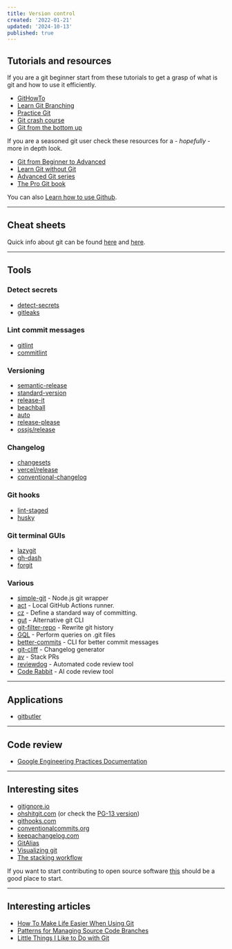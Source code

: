 ```yaml
---
title: Version control
created: '2022-01-21'
updated: '2024-10-13'
published: true
---
```


## Tutorials and resources

If you are a git beginner start from these tutorials to get a grasp of what is git and how to use it efficiently.

-   [GitHowTo](https://githowto.com)
-   [Learn Git Branching](https://learngitbranching.js.org)
-   [Practice Git](https://gitexercises.fracz.com)
-   [Git crash course](https://neros.dev/posts/tech/git-crash-course-part-1)
-   [Git from the bottom up](https://jwiegley.github.io/git-from-the-bottom-up)

If you are a seasoned git user check these resources for a - _hopefully_ - more in depth look.

-   [Git from Beginner to Advanced](https://www.madebymike.com.au/writing/how-to-git)
-   [Learn Git without Git](https://itoshkov.github.io/git-tutorial)
-   [Advanced Git series](https://css-tricks.com/creating-the-perfect-commit-in-git)
-   [The Pro Git book](https://git-scm.com/book/en/v2)

You can also [Learn how to use Github](https://skills.github.com).

---

## Cheat sheets

Quick info about git can be found [here](https://github.com/bennadel/git-cheat-sheet) and [here](https://education.github.com/git-cheat-sheet-education.pdf).

---

## Tools

### Detect secrets

-   [detect-secrets](https://github.com/Yelp/detect-secrets)
-   [gitleaks](https://github.com/gitleaks/gitleaks)

### Lint commit messages

-   [gitlint](https://github.com/jorisroovers/gitlint)
-   [commitlint](https://github.com/conventional-changelog/commitlint)

### Versioning

-   [semantic-release](https://github.com/semantic-release/semantic-release)
-   [standard-version](https://github.com/conventional-changelog/standard-version)
-   [release-it](https://github.com/release-it/release-it)
-   [beachball](https://github.com/microsoft/beachball)
-   [auto](https://github.com/intuit/auto)
-   [release-please](https://github.com/googleapis/release-please)
-   [ossjs/release](https://github.com/ossjs/release)

### Changelog

-   [changesets](https://github.com/changesets/changesets)
-   [vercel/release](https://github.com/vercel/release)
-   [conventional-changelog](https://github.com/conventional-changelog/conventional-changelog)

### Git hooks

-   [lint-staged](https://github.com/lint-staged/lint-staged)
-   [husky](https://github.com/typicode/husky)

### Git terminal GUIs

-   [lazygit](https://github.com/jesseduffield/lazygit)
-   [gh-dash](https://github.com/dlvhdr/gh-dash)
-   [forgit](https://github.com/wfxr/forgit)

### Various

-   [simple-git](https://github.com/steveukx/git-js) - Node.js git wrapper
-   [act](https://github.com/nektos/act) - Local GitHub Actions runner.
-   [cz](https://github.com/commitizen-tools/commitizen) - Define a standard way of committing.
-   [gut](https://github.com/julien040/gut) - Alternative git CLI
-   [git-filter-repo](https://github.com/newren/git-filter-repo) - Rewrite git history
-   [GQL](https://github.com/AmrDeveloper/GQL) - Perform queries on .git files
-   [better-commits](https://github.com/Everduin94/better-commits) - CLI for better commit messages
-   [git-cliff](https://github.com/orhun/git-cliff) - Changelog generator
-   [av](https://github.com/aviator-co/av) - Stack PRs
-   [reviewdog](https://github.com/reviewdog/reviewdog) - Automated code review tool
-   [Code Rabbit](https://coderabbit.ai) - AI code review tool

---

## Applications

-   [gitbutler](https://github.com/gitbutlerapp/gitbutler)

---

## Code review

-   [Google Engineering Practices Documentation](https://google.github.io/eng-practices)

---

## Interesting sites

-   [gitignore.io](https://www.toptal.com/developers/gitignore)
-   [ohshitgit.com](https://ohshitgit.com) (or check the [PG-13 version](https://dangitgit.com))
-   [githooks.com](https://githooks.com)
-   [conventionalcommits.org](https://www.conventionalcommits.org/en/v1.0.0)
-   [keepachangelog.com](https://keepachangelog.com/en/1.0.0)
-   [GitAlias](https://github.com/GitAlias/gitalias)
-   [Visualizing git](https://git-school.github.io/visualizing-git)
-   [The stacking workflow](https://stacking.dev)

If you want to start contributing to open source software [this](http://firsttimersonly.com) should be a good place to start.

---

## Interesting articles

-   [How To Make Life Easier When Using Git](https://www.smashingmagazine.com/make-life-easier-when-using-git)
-   [Patterns for Managing Source Code Branches](https://martinfowler.com/articles/branching-patterns.html)
-   [Little Things I Like to Do with Git](https://csswizardry.com/2017/05/little-things-i-like-to-do-with-git)
